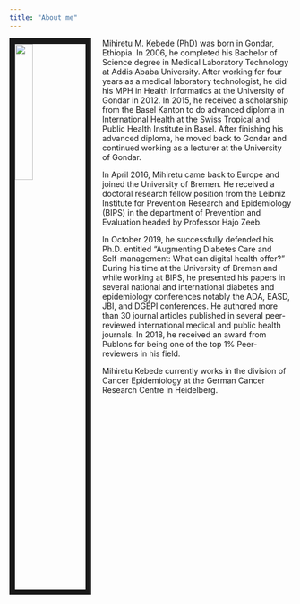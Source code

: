 ```yaml
---
title: "About me"
---
```


<link rel="stylesheet" href="styles.css" type="text/css">

<img src="myphoto.jpg" style="width:25%; border:10px solid; margin-right: 20px" align="left">

Mihiretu M. Kebede (PhD) was born in Gondar, Ethiopia. In 2006, he completed his Bachelor of Science degree in Medical Laboratory Technology at Addis Ababa University. After working for four years as a medical laboratory technologist, he did his MPH in Health Informatics at the University of Gondar in 2012. In 2015, he received a scholarship from the Basel Kanton to do advanced diploma in International Health at the Swiss Tropical and Public Health Institute in Basel. After finishing his advanced diploma, he moved back to Gondar and continued working as a lecturer at the University of Gondar.

In April 2016, Mihiretu came back to Europe and joined the University of Bremen. He received a doctoral research fellow position from the Leibniz Institute for Prevention Research and Epidemiology (BIPS) in the department of Prevention and Evaluation headed by Professor Hajo Zeeb. 

In October 2019, he successfully defended his Ph.D. entitled “Augmenting Diabetes Care and Self-management: What can digital health offer?” During his time at the University of Bremen and while working at BIPS, he presented his papers in several national and international diabetes and epidemiology conferences notably the ADA, EASD, JBI, and DGEPI conferences. He authored more than 30 journal articles published in several peer-reviewed international medical and public health journals. In 2018, he received an award from Publons for being one of the top 1% Peer-reviewers in his field.

Mihiretu Kebede currently works in the division of Cancer Epidemiology at the German Cancer Research Centre in Heidelberg.
